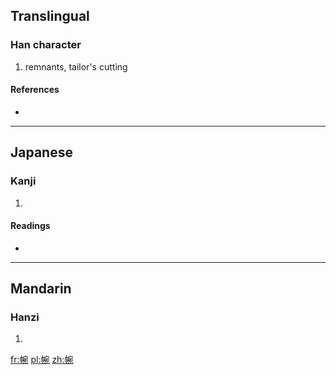 ==Translingual==

===Han character===
{{Han char|rn=50|rad=巾|as=08|sn=11|four=|canj=中月十弓山 (LBJNU)}}

# remnants, tailor's cutting

====References====
* {{Han ref|kx=0333.050|dkj=08949|dj=0639.070|hdz=10745.220|uh=5E35|ud=24117}}

----

==Japanese==

===Kanji===
{{ja-kanji|grade=|rs=巾08}}

# {{defn|lang=ja|sort=巾08}}

====Readings====
* {{ja-readings|on=[[わん]] (wan), [[えん]] (en), [[おん]] (on)|kun=[[たちあまりのきれ]] (tachiamarinokire)}}

----

==Mandarin==

===Hanzi===
{{cmn-hanzi|pin=[[jià]] ([[jia4]]), [[wān]] ([[wan1]])|wg=chia<sup>4</sup>, wan<sup>1</sup>}}

# {{defn|lang=cmn|sort=巾08}}

[[fr:帵]]
[[pl:帵]]
[[zh:帵]]